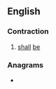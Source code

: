 ==English==

===Contraction===
{{head|en|contraction}}

# {{lb|en|obsolete}} [[shall]] [[be]]

===Anagrams===
* {{anagrams|en|Hables}}